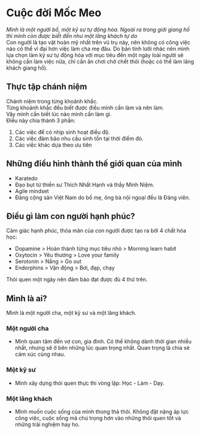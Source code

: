 # Cuộc đời Mốc Meo

_Mình là một người bố, một kỹ sư tự động hóa. Ngoài ra trong giới giang hồ thì mình còn được biết đến như một lãng khách tự do_  
Con người là tạo vật hoàn mỹ nhất trên vũ trụ này, nên không có công việc nào có thể vĩ đại hơn việc làm cha mẹ đâu. Do bản tính lười nhác nên mình lựa chọn làm kỹ sư tự động hóa với mục tiêu đến một ngày loài người sẽ không cần làm việc nữa, chỉ cần ăn chơi chờ chết thôi (hoặc có thể làm lãng khách giang hồ).

## Thực tập chánh niệm

Chánh niệm trong từng khoảnh khắc.  
Từng khoảnh khắc đều biết được điều mình cần làm và nên làm.  
Vậy mình cần biết lúc nào mình cần làm gì.  
Điều này chia thành 3 phần:

1. Các việc để có nhịp sinh hoạt điều độ.
2. Các việc đảm bảo nhu cầu sinh tồn tại thời điểm đó.
3. Các việc khác dựa theo ưu tiên

## Những điều hình thành thế giới quan của mình

- Karatedo
- Đạo bụt từ thiền sư Thích Nhất Hạnh và thầy Minh Niệm.
- Agile mindset
- Đảng cộng sản Việt Nam do bố mẹ, ông bà nội ngoại đều là Đảng viên.

## Điều gì làm con người hạnh phúc?
Cảm giác hạnh phúc, thỏa mãn của con người được tạo ra bởi 4 chất hóa học:
- Dopamine > Hoàn thành từng mục tiêu nhỏ > Morning learn habit
- Oxytocin > Yêu thương > Love your family
- Serotonin > Nắng > Go out
- Endorphins > Vận động > Bơi, đạp, chạy

Thói quen một ngày nên đảm bảo đạt được đủ 4 thứ trên. 

## Mình là ai?
Mình là một người cha, một kỹ sư và một lãng khách.
### Một người cha
- Mình quan tâm đến vợ con, gia đình. Có thể không dành thời gian nhiều nhất, nhưng sẽ ở bên những lúc quan trọng nhất. Quan trọng là chia sẻ cảm xúc cùng nhau.
### Một kỹ sư
- Mình xây dựng thói quen thực thi vòng lặp: Học - Làm - Dạy.
### Một lãng khách
- Mình muốn cuộc sống của mình thong thả thôi. Không đặt nặng áp lực công việc, cuộc sống mà chú trọng hơn vào những thói quen tốt và những trải nghiệm hay ho.
